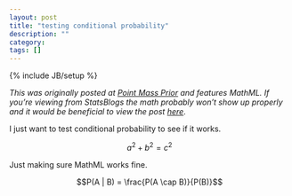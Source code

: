 ```yaml
---
layout: post
title: "testing conditional probability"
description: ""
category: 
tags: []
---
```

{% include JB/setup %}

_This was originally posted at [Point Mass Prior](http://dasonk.github.com) and features MathML.  If you're viewing from StatsBlogs the math probably won't show up properly and it would be beneficial to view the post [here]({{ page.url }})_.

I just want to test conditional probability to see if it works.

$$a^2 + b^2 = c^2$$

Just making sure MathML works fine.


$$P(A | B) = \frac{P(A \cap B)}{P(B)}$$
